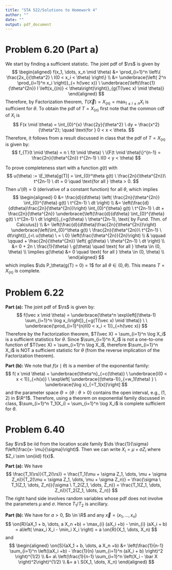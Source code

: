 ```yaml
---
title: "STA 522/Solutions to Homework 4"
author: ""
date: ""
output: pdf_document
---
```


```{=tex}
\newcommand{\rs}{X_1,X_2,\dots,X_n}
\newcommand{\on}{\operatorname}
\newcommand{\enter}{\vspace{0.1in}}
\newcommand{\ds}{\displaystyle}
\renewcommand{\bar}{\overline}
\newcommand{\N}{\text{N}}
\renewcommand{\epsilon}{\varepsilon}
\newcommand{\R}{\mathbb{R}}
\newcommand{\Ss}{\mathcal{S}}
\newcommand{\E}{\on{E}}
\newcommand{\var}{\on{Var}}
```
<!-- \renewcommand{\vec}[1]{{\underaccent{\tilde}{#1}}} -->

```{=tex}
\renewcommand{\vec}{\underline}
\newcommand{\asim}{\stackrel{a}{\sim}}
```


# Problem 6.20 (Part a)

We start by finding a sufficient statistic. The joint pdf of $\rs$ is given by
$$
\begin{aligned}
f(x_1, \dots, x_n \mid \theta) 
&= \prod_{i=1}^n \left\{ \frac{2x_i}{\theta^2} \ I(0 < x_i < \theta)  \right\} \\
&= \underbrace{\left( 2^n \prod_{i=1}^n x_i \right)}_{= h(\vec x)} \ \underbrace{\left(\frac{1}{\theta^{2n}} I \left(x_{(n)} < \theta\right)\right)}_{g(T(\vec x) \mid \theta)}
\end{aligned}
$$
Therefore, by Factorization theorem, $T(\vec X) = X_{(n)} = \max_{1\leq i \leq n} X_i$ is sufficient for $\theta$. To obtain the pdf of $T = X_{(n)}$ first note that the common cdf of $X_i$ is 
$$
F(x \mid \theta) = \int_{0}^{x} \frac{2y}{\theta^2} \ dy = \frac{x^2}{\theta^2}; \quad \text{for } 0 < x < \theta.
$$
Therefore, it follows from a result discussed in class that the pdf of $T = X_{(n)}$ is given by:
$$
f_{T}(t \mid \theta) = n \ f(t \mid \theta) \ \{F(t \mid \theta)\}^{n-1} = \frac{2n}{\theta^{2n}} t^{2n-1} \ I(0 < y < \theta)
$$


To prove completeness start with a function $g(t)$ with
$$
u(\theta) := \E_\theta[g(T)] = \int_{0}^\theta  g(t) \ \frac{2n}{\theta^{2n}}\ t^{2n-1} \ dt = 0 \quad \text{for all } \theta > 0.
$$
Then $u'(\theta) = 0$ (derivative of a constant function) for all $\theta$, which implies
$$
\begin{aligned}
0 &= \frac{d}{d\theta} \left( \frac{2n}{\theta^{2n}} \int_{0}^{\theta} g(t) \ t^{2n-1} \ dt \right) \\
&= \left(\frac{d}{d\theta}\frac{2n}{\theta^{2n}}\right)  \int_{0}^{\theta} g(t) \ t^{2n-1} \ dt + \frac{2n}{\theta^{2n}} \underbrace{\left(\frac{d}{d\theta} \int_{0}^{\theta} g(t) \ t^{2n-1} \ dt \right)}_{=g(\theta) \ \theta^{2n-1}, \text{ by Fund. Thm. of Calculus}} \\
&= \left(\frac{d}{d\theta}\frac{2n}{\theta^{2n}}\right) \underbrace{\left(\int_{0}^\theta  g(t) \ \frac{2n}{\theta^{2n}}\ t^{2n-1} \ dt\right)}_{=\ u(\theta) \ = \ 0}  \left(\frac{\theta^{2n}}{2n}\right) \\
& \qquad \qquad + \frac{2n}{\theta^{2n}} \left( g(\theta) \ \theta^{2n-1} \ dt \right) \\
&= 0 +  2n \ \frac{1}{\theta} \ g(\theta)  \quad \text{ for all }  \theta \in (0, \theta) \\
\implies g(\theta) &= 0 \quad \text{ for all }  \theta \in (0, \theta) \\
\end{aligned}
$$
which implies $\ds P_\theta(g(T) = 0) = 1$  for all  $\theta \in (0, \theta)$. This means $T = X_{(n)}$ is complete. 




# Problem 6.22

**Part (a):** The joint pdf of $\rs$ is given by:
$$
f(\vec x \mid \theta) = \underbrace{\theta^n \exp\left[(\theta-1) \sum_{i=1}^n \log x_i\right]}_{=g(T(\vec x) \mid \theta)}  \ \ \underbrace{\prod_{i=1}^{n}I(0 < x_i < 1)}_{=h(\vec x)} 
$$
Therefore by the Factorization theorem, $T(\vec X) = \sum_{i=1}^n \log X_i$ is a sufficient statistics for $\theta$. Since $\sum_{i=1}^n X_i$ is not a one-to-one function of $T(\vec X) = \sum_{i=1}^n \log X_i$, therefore $\sum_{i=1}^n X_i$ is NOT a sufficient statistic for $\theta$ (from the reverse implication  of the Factorization theorem). 


\enter

**Part (b):** We note that $f(x \mid \theta)$ is a member of the exponential family:
$$
f( x \mid \theta) = \underbrace{\theta^n}_{=c(\theta)} \ \underbrace{I(0 < x < 1)}_{=h(x)} \ \exp\left[ \underbrace{(\theta-1)}_{=w_1(\theta) } \  \underbrace{\log x}_{=T_1(x)}\right]
$$
and the parameter space $\Theta = \{\theta: \theta > 0\}$ contains the open interval, e.g., $(1, 2)$ in $\R^1$. Therefore, using a theorem on exponential family discussed in class, $\sum_{i=1}^n T_1(X_i) = \sum_{i=1}^n \log X_i$ is complete sufficient for $\theta$.


# Problem 6.40

Say $\rs$ be iid from the location scale family $\ds \frac{1}{\sigma} f\left(\frac{x- \mu}{\sigma}\right)$. Then we can write $X_i = \mu + \sigma Z_i$ where $Z_i \sim \on{iid} f(x)$. 

\enter

**Part (a):** We have
$$
\frac{T_1(\rs)}{T_2(\rs)} = \frac{T_1(\mu + \sigma Z_1, \dots, \mu + \sigma Z_n)}{T_2(\mu + \sigma Z_1, \dots, \mu + \sigma Z_n)} = \frac{\sigma \ T_1(Z_1, \dots, Z_n)}{\sigma \ T_2(Z_1, \dots, Z_n)} = \frac{T_1(Z_1, \dots, Z_n)}{T_2(Z_1, \dots, Z_n)}
$$
The right hand side involves random variables whose pdf does not involve the parameters $\mu$ and $\sigma$. Hence $T_1/T_2$ is ancillary.


\enter

**Part (b):** We have for $a >0$, $b \in \R$ and any $\vec x = (x_1, \dots, x_n)$
$$
\on{R}(aX_1 + b, \dots, a X_n +b) = \max_{i} (aX_i +b) - \min_{i} (aX_i + b) = a\left( \max_i X_i - \min_i X_i \right) = a \on{R}(X_1, \dots, X_n)
$$
and
$$
\begin{aligned}
\on{S}(aX_1 + b, \dots, a X_n +b) &= \left(\frac{1}{n-1} \sum_{i=1}^n \left((aX_i +b) - \frac{1}{n} \sum_{i=1}^n (aX_i + b) \right)^2 \right)^{1/2} \\ 
&= a\ \left(\frac{1}{n-1} \sum_{i=1}^n \left(X_i - \bar X \right)^2\right)^{1/2} \\
&= a \ S(X_1, \dots, X_n)
\end{aligned}
$$


